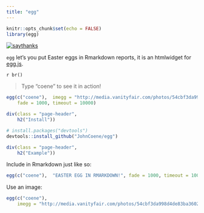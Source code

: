 ---
title: "egg"
---

```{r setup, include=FALSE}
knitr::opts_chunk$set(echo = FALSE)
library(egg)
```

[![saythanks](https://img.shields.io/badge/say-thanks-ff69b4.svg)](https://saythanks.io/to/JohnCoene)

`egg` let's you put Easter eggs in Rmarkdown reports, it is an htmlwidget for [egg.js](http://thatmikeflynn.com/egg.js/).

`r br()`

> Type "coene" to see it in action!

```{r, echo = FALSE}
egg(c("coene"),  imegg = "http://media.vanityfair.com/photos/54cbf3da998d4de83ba3602a/master/w_960,c_limit/image.jpg",
    fade = 1000, timeout = 10000)
```

```{r}
div(class = "page-header",
    h2("Install"))
```

```{r, eval = FALSE, echo = TRUE}
# install.packages("devtools")
devtools::install_github("JohnCoene/egg")
```

```{r}
div(class = "page-header",
    h2("Example"))
```

Include in Rmarkdown just like so:

```{r, echo = TRUE, eval=FALSE}
egg(c("coene"),  "EASTER EGG IN RMARKDOWN!", fade = 1000, timeout = 10000)
```

Use an image:

```{r, echo = TRUE, eval=FALSE}
egg(c("coene"), 
    imegg = "http://media.vanityfair.com/photos/54cbf3da998d4de83ba3602a/master/w_960,c_limit/image.jpg")
```
